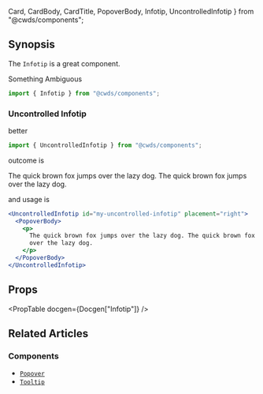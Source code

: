   Card,
  CardBody,
  CardTitle,
  PopoverBody,
  Infotip,
  UncontrolledInfotip
} from "@cwds/components";

## Synopsis

The `Infotip` is a great component.

<DemoCard>
  <Card>
    <CardBody>
      <CardTitle>
        Something Ambiguous
        <InfotipExample />
      </CardTitle>
    </CardBody>
  </Card>
</DemoCard>

```jsx
import { Infotip } from "@cwds/components";
```

### Uncontrolled Infotip

better

```jsx
import { UncontrolledInfotip } from "@cwds/components";
```

outcome is

<DemoCard>
  <UncontrolledInfotip id="my-uncontrolled-infotip" placement="right">
    <PopoverBody>
      <p className="mb-0">
        The quick brown fox jumps over the lazy dog. The quick brown fox jumps
        over the lazy dog.
      </p>
    </PopoverBody>
  </UncontrolledInfotip>
</DemoCard>

and usage is

```jsx
<UncontrolledInfotip id="my-uncontrolled-infotip" placement="right">
  <PopoverBody>
    <p>
      The quick brown fox jumps over the lazy dog. The quick brown fox jumps
      over the lazy dog.
    </p>
  </PopoverBody>
</UncontrolledInfotip>
```

<!--
### Optional Supporting Section

Additional introductory section or a gallery if there exist a wide range of instances that should be shown (e.g.; IconGallery)
-->

## Props

<PropTable docgen={Docgen["Infotip"]} />

<!--
## Usage Guidelines

DOs & DONTs

### Content Guidelines

### Accessibility

## Examples

-->

## Related Articles

<!--
### Patterns
-->

### Components

- [`Popover`](/components/popover)
- [`Tooltip`](/components/tooltip)
